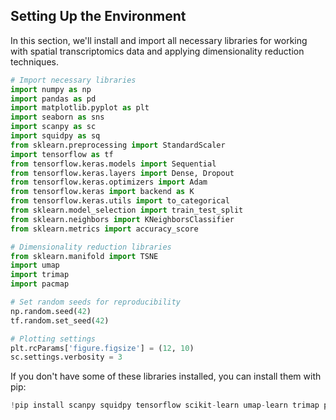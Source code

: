 ## Setting Up the Environment

In this section, we'll install and import all necessary libraries for working with spatial transcriptomics data and applying dimensionality reduction techniques.

```python
# Import necessary libraries
import numpy as np
import pandas as pd
import matplotlib.pyplot as plt
import seaborn as sns
import scanpy as sc
import squidpy as sq
from sklearn.preprocessing import StandardScaler
import tensorflow as tf
from tensorflow.keras.models import Sequential
from tensorflow.keras.layers import Dense, Dropout
from tensorflow.keras.optimizers import Adam
from tensorflow.keras import backend as K
from tensorflow.keras.utils import to_categorical
from sklearn.model_selection import train_test_split
from sklearn.neighbors import KNeighborsClassifier
from sklearn.metrics import accuracy_score

# Dimensionality reduction libraries
from sklearn.manifold import TSNE
import umap
import trimap
import pacmap

# Set random seeds for reproducibility
np.random.seed(42)
tf.random.set_seed(42)

# Plotting settings
plt.rcParams['figure.figsize'] = (12, 10)
sc.settings.verbosity = 3
```

If you don't have some of these libraries installed, you can install them with pip:

```python
!pip install scanpy squidpy tensorflow scikit-learn umap-learn trimap pacmap
```
